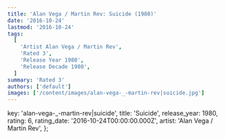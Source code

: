 ```yaml
---
title: 'Alan Vega / Martin Rev: Suicide (1980)'
date: '2016-10-24'
lastmod: '2016-10-24'
tags:
  [
    'Artist Alan Vega / Martin Rev',
    'Rated 3',
    'Release Year 1980',
    'Release Decade 1980',
  ]
summary: 'Rated 3'
authors: ['default']
images: ['/content/images/alan-vega-_-martin-rev|suicide.jpg']
---
```


  key: 'alan-vega-_-martin-rev|suicide',
  title: 'Suicide',
  release_year: 1980,
  rating: 6,
  rating_date: '2016-10-24T00:00:00.000Z',
  artist: 'Alan Vega / Martin Rev',
};

<MusicRating data={data} />
